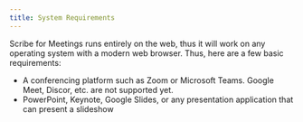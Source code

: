 ```yaml
---
title: System Requirements
---
```

Scribe for Meetings runs entirely on the web, thus it will work on any operating system with a modern web browser. Thus, here are a few basic requirements:
* A conferencing platform such as Zoom or Microsoft Teams. Google Meet, Discor, etc. are not supported yet.
* PowerPoint, Keynote, Google Slides, or any presentation application that can present a slideshow

